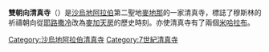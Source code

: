 {{unreferenced|time=2018-08-12T15:21:41+00:00}}
{{Infobox religious building
|image=Masjid_al-Qiblatain.jpg
|caption=正門
|building_name=雙朝向清真寺<br>جامع التضامن الإسلامى
|location=[[沙烏地阿拉伯|沙烏地阿拉伯]][[麥地那|麥地那]]
|geo={{coord|24|29|02.71|N|39|34|44.07|E|region:SA_type:landmark}}
|religious_affiliation=[[伊斯蘭教|伊斯蘭教]]
|website=
|architect=
|architecture_type=清真寺
|architecture_style=
|year_completed=7世紀
|construction_cost=
|capacity=2000
|dome_quantity=1
|minaret_quantity=2
}}

'''雙朝向清真寺'''（{{lang-ar|جامع التضامن الإسلامى}}）是[[沙烏地阿拉伯|沙烏地阿拉伯]]第二聖地[[麥地那|麥地那]]的一家清真寺，標誌了穆斯林的祈禱朝向從[[耶路撒冷|耶路撒冷]]改為[[麥加|麥加]][[天房|天房]]的歷史時刻。亦使清真寺有了兩個[[米哈拉布|米哈拉布]]。

[[Category:沙烏地阿拉伯清真寺|Category:沙烏地阿拉伯清真寺]]
[[Category:7世紀清真寺|Category:7世紀清真寺]]